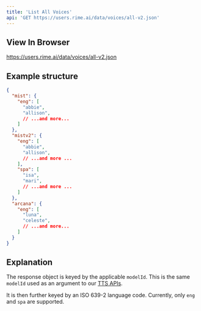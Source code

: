 ```yaml
---
title: 'List All Voices'
api: 'GET https://users.rime.ai/data/voices/all-v2.json'
---
```


## View In Browser

https://users.rime.ai/data/voices/all-v2.json

## Example structure

```json
{
  "mist": {
    "eng": [
      "abbie",
      "allison",
      // ...and more...
    ]
  },
  "mistv2": {
    "eng": [
      "abbie",
      "allison",
      // ...and more ...
    ],
    "spa": [
      "isa",
      "mari",
      // ...and more ...
    ]
  },
  "arcana": {
    "eng": [
      "luna",
      "celeste",
      // ...and more...
    ]
  }
}
```

## Explanation

The response object is keyed by the applicable `modelId`. This is the same `modelId` used as an argument to our [TTS APIs](https://rimelabs.mintlify.app/api-reference/endpoint/streaming-pcm).

It is then further keyed by an ISO 639-2 language code. Currently, only `eng` and `spa` are supported.
